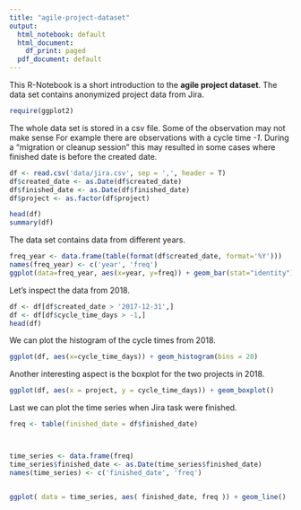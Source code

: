 ```yaml
---
title: "agile-project-dataset"
output:
  html_notebook: default
  html_document:
    df_print: paged
  pdf_document: default
---
```


This R-Notebook is a short introduction to the __agile project dataset__. The data set contains anonymized project data from Jira.

```r
require(ggplot2)
```

The whole data set is stored in a csv file. Some of the observation may not make sense For example there are observations with a cycle time _-1_. During a "migration or cleanup session" this may resulted in some cases where finished date is before the created date.

```r
df <- read.csv('data/jira.csv', sep = ',', header = T)
df$created_date <- as.Date(df$created_date)
df$finished_date <- as.Date(df$finished_date)
df$project <- as.factor(df$project)

head(df)
summary(df)
```

The data set contains data from different years. 

```r
freq_year <- data.frame(table(format(df$created_date, format='%Y')))
names(freq_year) <- c('year', 'freq')
ggplot(data=freq_year, aes(x=year, y=freq)) + geom_bar(stat="identity")

```

Let's inspect the data from 2018.

```r
df <- df[df$created_date > '2017-12-31',]
df <- df[df$cycle_time_days > -1,]
head(df)
```

We can plot the histogram of the cycle times from 2018.

```r
ggplot(df, aes(x=cycle_time_days)) + geom_histogram(bins = 20)
```

Another interesting aspect is the boxplot for the two projects in 2018.

```r
ggplot(df, aes(x = project, y = cycle_time_days)) + geom_boxplot()
```

Last we can plot the time series when Jira task were finished.

```r
freq <- table(finished_date = df$finished_date)



time_series <- data.frame(freq)
time_series$finished_date <- as.Date(time_series$finished_date)
names(time_series) <- c('finished_date', 'freq')


ggplot( data = time_series, aes( finished_date, freq )) + geom_line() 
```

